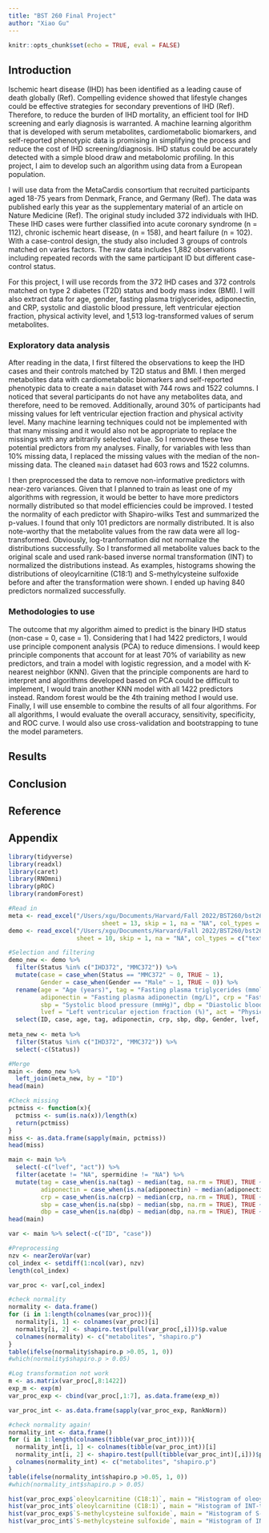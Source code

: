 ```yaml
---
title: "BST 260 Final Project"
author: "Xiao Gu"
---
```


```r
knitr::opts_chunk$set(echo = TRUE, eval = FALSE)
```

## Introduction  

Ischemic heart disease (IHD) has been identified as a leading cause of death globally (Ref). Compelling evidence showed that lifestyle changes could be effective strategies for secondary preventions of IHD (Ref). Therefore, to reduce the burden of IHD mortality, an efficient tool for IHD screening and early diagnosis is warranted. A machine learning algorithm that is developed with serum metabolites, cardiometabolic biomarkers, and self-reported phenotypic data is promising in simplifying the process and reduce the cost of IHD screening/diagnosis. IHD status could be accurately detected with a simple blood draw and metabolomic profiling. In this project, I aim to develop such an algorithm using data from a European population.  

I will use data from the MetaCardis consortium that recruited participants aged 18-75 years from Denmark, France, and Germany (Ref). The data was published early this year as the supplementary material of an article on Nature Medicine (Ref). The original study included 372 individuals with IHD. These IHD cases were further classified into acute coronary syndrome (n = 112), chronic ischemic heart disease, (n = 158), and heart failure (n = 102). With a case-control design, the study also included 3 groups of controls matched on varies factors. The raw data includes 1,882 observations including repeated records with the same participant ID but different case-control status.  

For this project, I will use records from the 372 IHD cases and 372 controls matched on type 2 diabetes (T2D) status and body mass index (BMI). I will also extract data for age, gender, fasting plasma triglycerides, adiponectin, and CRP, systolic and diastolic blood pressure, left ventricular ejection fraction, physical activity level, and 1,513 log-transformed values of serum metabolites.  

### Exploratory data analysis  

After reading in the data, I first filtered the observations to keep the IHD cases and their controls matched by T2D status and BMI. I then merged metabolites data with cardiometabolic biomarkers and self-reported phenotypic data to create a `main` dataset with 744 rows and 1522 columns. I noticed that several participants do not have any metabolites data, and therefore, need to be removed. Additionally, around 30% of participants had missing values for left ventricular ejection fraction and physical activity level. Many machine learning techniques could not be implemented with that many missing and it would also not be appropriate to replace the missings with any arbitrarily selected value. So I removed these two potential predictors from my analyses. Finally, for variables with less than 10% missing data, I replaced the missing values with the median of the non-missing data. The cleaned `main` dataset had 603 rows and 1522 columns.  

I then preprocessed the data to remove non-informative predictors with near-zero variances. Given that I planned to train as least one of my algorithms with regression, it would be better to have more predictors normally distributed so that model efficiencies could be improved. I tested the normality of each predictor with Shapiro-wilks Test and summarized the p-values. I found that only 101 predictors are normally distributed. It is also note-worthy that the metabolite values from the raw data were all log-transformed. Obviously, log-tranformation did not normalize the distributions successfully. So I transformed all metabolite values back to the original scale and used rank-based inverse normal transformation (INT) to normalized the distributions instead. As examples, histograms showing the distributions of oleoylcarnitine (C18:1) and S-methylcysteine sulfoxide before and after the transformation were shown. I ended up having 840 predictors normalized successfully.  

### Methodologies to use  

The outcome that my algorithm aimed to predict is the binary IHD status (non-case = 0, case = 1). Considering that I had 1422 predictors, I would use principle component analysis (PCA) to reduce dimensions. I would keep principle components that account for at least 70% of variability as new predictors, and train a model with logistic regression, and a model with K-nearest neighbor (KNN). Given that the principle components are hard to interpret and algorithms developed based on PCA could be difficult to implement, I would train another KNN model with all 1422 predictors instead. Random forest would be the 4th training method I would use. Finally, I will use ensemble to combine the results of all four algorithms. For all algorithms, I would evaluate the overall accuracy, sensitivity, specificity, and ROC curve. I would also use cross-validation and bootstrapping to tune the model parameters.  

## Results  

## Conclusion  

## Reference  

## Appendix  
```r
library(tidyverse)
library(readxl)
library(caret)
library(RNOmni)
library(pROC)
library(randomForest) 

#Read in
meta <- read_excel("/Users/xgu/Documents/Harvard/Fall 2022/BST260/bst260project/41591_2022_1688_MOESM3_ESM.xlsx", 
                          sheet = 13, skip = 1, na = "NA", col_types = "guess")
demo <- read_excel("/Users/xgu/Documents/Harvard/Fall 2022/BST260/bst260project/41591_2022_1688_MOESM3_ESM.xlsx", 
                   sheet = 10, skip = 1, na = "NA", col_types = c("text", "text", rep("numeric", 22), "text", "text", "text"))

#Selection and filtering
demo_new <- demo %>%
  filter(Status %in% c("IHD372", "MMC372")) %>%
  mutate(case = case_when(Status == "MMC372" ~ 0, TRUE ~ 1),
         Gender = case_when(Gender == "Male" ~ 1, TRUE ~ 0)) %>%
  rename(age = "Age (years)", tag = "Fasting plasma triglycerides (mmol/L)", 
         adiponectin = "Fasting plasma adiponectin (mg/L)", crp = "Fasting plasma CRP (mg/L)",
         sbp = "Systolic blood pressure (mmHg)", dbp = "Diastolic blood pressure (mmHg)", 
         lvef = "Left ventricular ejection fraction (%)", act = "Physical activity (h/week)") %>%
  select(ID, case, age, tag, adiponectin, crp, sbp, dbp, Gender, lvef, act)
  
meta_new <- meta %>%
  filter(Status %in% c("IHD372", "MMC372")) %>%
  select(-c(Status))

#Merge
main <- demo_new %>%
  left_join(meta_new, by = "ID")
head(main)
```  

```r
#Check missing
pctmiss <- function(x){
  pctmiss <- sum(is.na(x))/length(x)
  return(pctmiss)
}
miss <- as.data.frame(sapply(main, pctmiss))
head(miss)

main <- main %>% 
  select(-c("lvef", "act")) %>% 
  filter(acetate != "NA", spermidine != "NA") %>%
  mutate(tag = case_when(is.na(tag) ~ median(tag, na.rm = TRUE), TRUE ~ tag),
         adiponectin = case_when(is.na(adiponectin) ~ median(adiponectin, na.rm = TRUE), TRUE ~ adiponectin),
         crp = case_when(is.na(crp) ~ median(crp, na.rm = TRUE), TRUE ~ crp),
         sbp = case_when(is.na(sbp) ~ median(sbp, na.rm = TRUE), TRUE ~ sbp),
         dbp = case_when(is.na(dbp) ~ median(dbp, na.rm = TRUE), TRUE ~ dbp))
head(main)
```  

```r
var <- main %>% select(-c("ID", "case"))

#Preprocessing
nzv <- nearZeroVar(var)
col_index <- setdiff(1:ncol(var), nzv)
length(col_index)

var_proc <- var[,col_index]

#check normality
normality <- data.frame()
for (i in 1:length(colnames(var_proc))){
  normality[i, 1] <- colnames(var_proc)[i]
  normality[i, 2] <- shapiro.test(pull(var_proc[,i]))$p.value
  colnames(normality) <- c("metabolites", "shapiro.p")
}
table(ifelse(normality$shapiro.p >0.05, 1, 0))
#which(normality$shapiro.p > 0.05)

#Log transformation not work
m <- as.matrix(var_proc[,8:1422])
exp_m <- exp(m)
var_proc_exp <- cbind(var_proc[,1:7], as.data.frame(exp_m))

var_proc_int <- as.data.frame(sapply(var_proc_exp, RankNorm))

#check normality again!
normality_int <- data.frame()
for (i in 1:length(colnames(tibble(var_proc_int)))){
  normality_int[i, 1] <- colnames(tibble(var_proc_int))[i]
  normality_int[i, 2] <- shapiro.test(pull(tibble(var_proc_int)[,i]))$p.value
  colnames(normality_int) <- c("metabolites", "shapiro.p")
}
table(ifelse(normality_int$shapiro.p >0.05, 1, 0))
#which(normality_int$shapiro.p > 0.05)

hist(var_proc_exp$`oleoylcarnitine (C18:1)`, main = "Histogram of oleoylcarnitine (C18:1)", xlab = "Oleoylcarnitine (C18:1)")
hist(var_proc_int$`oleoylcarnitine (C18:1)`, main = "Histogram of INT-transformed oleoylcarnitine (C18:1)", xlab = "INT(Oleoylcarnitine (C18:1))")
hist(var_proc_exp$`S-methylcysteine sulfoxide`, main = "Histogram of S-methylcysteine sulfoxide", xlab = "S-methylcysteine sulfoxide")
hist(var_proc_int$`S-methylcysteine sulfoxide`, main = "Histogram of INT-transformed S-methylcysteine sulfoxide", xlab = "INT(S-methylcysteine sulfoxide)")   
```  

